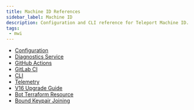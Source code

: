 ```yaml
---
title: Machine ID References
sidebar_label: Machine ID
description: Configuration and CLI reference for Teleport Machine ID.
tags:
 - mwi
---
```


- [Configuration](configuration.mdx)
- [Diagnostics Service](diagnostics-service.mdx)
- [GitHub Actions](github-actions.mdx)
- [GitLab CI](gitlab.mdx)
- [CLI](../../cli/tbot.mdx)
- [Telemetry](telemetry.mdx)
- [V16 Upgrade Guide](v16-upgrade-guide.mdx)
- [Bot Terraform Resource](../../api/terraform-provider/resources/bot.mdx)
- [Bound Keypair Joining](bound-keypair/bound-keypair.mdx)
